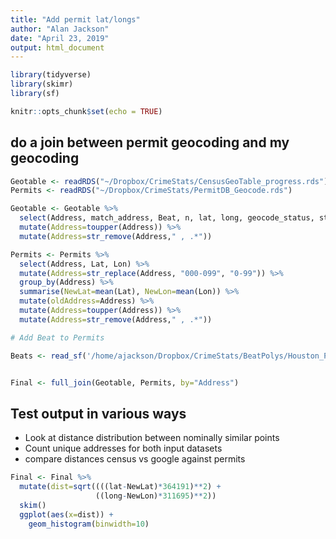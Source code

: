 ```yaml
---
title: "Add permit lat/longs"
author: "Alan Jackson"
date: "April 23, 2019"
output: html_document
---
```


```r

library(tidyverse)
library(skimr)
library(sf)

knitr::opts_chunk$set(echo = TRUE)
```

##  do a join between permit geocoding and my geocoding

```r

Geotable <- readRDS("~/Dropbox/CrimeStats/CensusGeoTable_progress.rds")
Permits <- readRDS("~/Dropbox/CrimeStats/PermitDB_Geocode.rds")

Geotable <- Geotable %>% 
  select(Address, match_address, Beat, n, lat, long, geocode_status, status) %>% 
  mutate(Address=toupper(Address)) %>% 
  mutate(Address=str_remove(Address," , .*"))

Permits <- Permits %>% 
  select(Address, Lat, Lon) %>% 
  mutate(Address=str_replace(Address, "000-099", "0-99")) %>% 
  group_by(Address) %>% 
  summarise(NewLat=mean(Lat), NewLon=mean(Lon)) %>% 
  mutate(oldAddress=Address) %>% 
  mutate(Address=toupper(Address)) %>% 
  mutate(Address=str_remove(Address," , .*")) 

# Add Beat to Permits

Beats <- read_sf('/home/ajackson/Dropbox/CrimeStats/BeatPolys/Houston_Police_Beats.shp')


Final <- full_join(Geotable, Permits, by="Address")

```


##    Test output in various ways

- Look at distance distribution between nominally similar points
- Count unique addresses for both input datasets
- compare distances census vs google against permits

```r

Final <- Final %>% 
  mutate(dist=sqrt((((lat-NewLat)*364191)**2) +
                   ((long-NewLon)*311695)**2)) 
  skim()
  ggplot(aes(x=dist)) +
    geom_histogram(binwidth=10)

```



